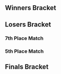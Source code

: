 {{SetGame|melee}}{{DISPLAYTITLE:GENESIS 2: ''Melee'' Singles Bracket}}
{{GENESIS 2 Melee Tabs |This=2}}

==Winners Bracket==
{{32DEWBracketA
|tourneylink=GENESIS/2/Melee
|tourneyname=GENESIS 2
|r1m1p1=Mango |r1m1p1flag=us |r1m1p1score=3 |r1m1win=1
|r1m1p2=Fuzzyness |r1m1p2flag=uk |r1m1p2score=0
|r1m1p1char1=Fox |r1m1p2char1=Falcon |r1m1p1stock1=1 |r1m1p2stock1=0 |r1m1stage1=Pokémon Stadium |r1m1win1=1
|r1m1p1char2=Fox |r1m1p2char2=Falcon |r1m1p1stock2=4 |r1m1p2stock2=0 |r1m1stage2=Battlefield |r1m1win2=1
|r1m1p1char3=Fox |r1m1p2char3=Marth |r1m1p1stock3=2 |r1m1p2stock3=0 |r1m1stage3=Battlefield |r1m1win3=1
|r1m1details={{BracketMatchDetails|comment=The set was supposed to be Bo3 but they played Bo5.|preview=|lrthread=|vod=https://www.youtube.com/watch?v=iMLambF_wgo|interview=|recap=}}

|r1m2p1=DoH |r1m2p1flag=us |r1m2p1score= |r1m2win=2
|r1m2p2=Lovage |r1m2p2flag=us |r1m2p2score={{win}}

|r1m3p1=Shroomed |r1m3p1flag=us |r1m3p1score={{win}} |r1m3win=1
|r1m3p2=HugS |r1m3p2flag=us |r1m3p2score=

|r1m4p1=Mew2king |r1m4p1flag=us |r1m4p1score=2 |r1m4win=1
|r1m4p2=Eddy Mexico |r1m4p2flag=mx |r1m4p2score=0
|r1m4p1char1=Sheik |r1m4p2char1=Luigi |r1m4p1stock1=2 |r1m4p2stock1=0 |r1m4stage1=Final Destination |r1m4win1=1
|r1m4p1char2=Sheik |r1m4p2char2=Luigi |r1m4p1stock2=1 |r1m4p2stock2=0 |r1m4stage2=Fountain of Dreams |r1m4win2=1
|r1m4details={{BracketMatchDetails|comment=|preview=|lrthread=|vod=https://www.youtube.com/watch?v=oX27ghYepKY|interview=|recap=}}

|r1m5p1=Hax |r1m5p1flag=us |r1m5p1score=2 |r1m5win=1
|r1m5p2=HomeMadeWaffles |r1m5p2flag=us |r1m5p2score=0
|r1m5p1char1=Falcon |r1m5p2char1=Falco |r1m5p1stock1=2 |r1m5p2stock1=0 |r1m5stage1=Final Destination |r1m5win1=1
|r1m5p1char2=Falcon |r1m5p2char2=Fox |r1m5p1stock2=1 |r1m5p2stock2=0 |r1m5stage2=Final Destination |r1m5win2=1
|r1m5details={{BracketMatchDetails|comment=|preview=|lrthread=|vod=https://www.youtube.com/watch?v=PZFblT1mMFk|interview=|recap=}}

|r1m6p1=Taj |r1m6p1flag=us |r1m6p1score=2 |r1m6win=1
|r1m6p2=DEHF |r1m6p2flag=us |r1m6p2score=0
|r1m6p1char1=Marth |r1m6p2char1=Falco |r1m6p1stock1=3 |r1m6p2stock1=0 |r1m6stage1=Battlefield |r1m6win1=1
|r1m6p1char2=Marth |r1m6p2char2=Falcon |r1m6p1stock2=3 |r1m6p2stock2=0 |r1m6stage2=Pokémon Stadium |r1m6win2=1
|r1m6details={{BracketMatchDetails|comment=|preview=|lrthread=|vod=https://www.youtube.com/watch?v=m2L9ysFSXhY|interview=|recap=}}

|r1m7p1=Fly Amanita |r1m7p1flag=us |r1m7p1score={{win}} |r1m7win=1
|r1m7p2=PewPewU |r1m7p2flag=us |r1m7p2score=

|r1m8p1=Axe |r1m8p1flag=us |r1m8p1score=1 |r1m8win=2
|r1m8p2=MacD |r1m8p2flag=us |r1m8p2score=2
|r1m8p1char1=Pikachu |r1m8p2char1=Peach |r1m8p1stock1=3 |r1m8p2stock1=0 |r1m8stage1=Dream Land |r1m8win1=1
|r1m8p1char2=Pikachu |r1m8p2char2=Peach |r1m8p1stock2=0 |r1m8p2stock2=1 |r1m8stage2=Yoshi's Story |r1m8win2=2
|r1m8p1char3=Pikachu |r1m8p2char3=Peach |r1m8p1stock3=0 |r1m8p2stock3=1 |r1m8stage3=Battlefield |r1m8win3=2
|r1m8details={{BracketMatchDetails|comment=|preview=|lrthread=|vod=https://www.youtube.com/watch?v=u_AfHvA5sy8|interview=|recap=}}

|r1m9p1=Armada |r1m9p1flag=se |r1m9p1score=2 |r1m9win=1
|r1m9p2=Bizzarro Flame |r1m9p2flag=us |r1m9p2score=0
|r1m9p1char1=Peach |r1m9p2char1=Ganon |r1m9p1stock1=2 |r1m9p2stock1=0 |r1m9stage1=Dream Land |r1m9win1=1
|r1m9p1char2=Peach |r1m9p2char2=Ganon |r1m9p1stock2=3 |r1m9p2stock2=0 |r1m9stage2=Battlefield |r1m9win2=1
|r1m9details={{BracketMatchDetails|comment=|preview=|lrthread=|vod=https://www.youtube.com/watch?v=Aiw5j_0OscI|interview=|recap=}}

|r1m10p1=S2J |r1m10p1flag=us |r1m10p1score=2 |r1m10win=1
|r1m10p2=Silent Wolf |r1m10p2flag=us |r1m10p2score=1
|r1m10p1char1=Falcon |r1m10p2char1=Fox |r1m10p1stock1=0 |r1m10p2stock1= |r1m10stage1= |r1m10win1=2
|r1m10p1char2=Falcon |r1m10p2char2=Fox |r1m10p1stock2= |r1m10p2stock2=0 |r1m10stage2= |r1m10win2=1
|r1m10p1char3=Falcon |r1m10p2char3=Fox |r1m10p1stock3=1 |r1m10p2stock3=0 |r1m10stage3=Final Destination |r1m10win3=1
|r1m10details={{BracketMatchDetails|comment=Games 1 and 2 were not recorded.|preview=|lrthread=|vod=https://www.youtube.com/watch?v=nY4Xzjebv2U|interview=|recap=}}

|r1m11p1=Lucky |r1m11p1flag=us |r1m11p1score=0 |r1m11win=2
|r1m11p2=Kage |r1m11p2flag=ca |r1m11p2score=2
|r1m11p1char1=Fox |r1m11p2char1=Ganon |r1m11p1stock1=0 |r1m11p2stock1= |r1m11stage1= |r1m11win1=2
|r1m11p1char2=Fox |r1m11p2char2=Ganon |r1m11p1stock2=0 |r1m11p2stock2=3 |r1m11stage2=Pokémon Stadium |r1m11win2=2
|r1m11details={{BracketMatchDetails|comment=Game 1 was not recorded.|preview=|lrthread=|vod=https://www.youtube.com/watch?v=VSih6FO4y1I|interview=|recap=}}

|r1m12p1=Dr. PeePee |r1m12p1flag=us |r1m12p1score={{win}} |r1m12win=1
|r1m12p2=Darkatma |r1m12p2flag=us |r1m12p2score=

|r1m13p1=Hungrybox |r1m13p1flag=us |r1m13p1score=2 |r1m13win=1
|r1m13p2=Dart! |r1m13p2flag=us |r1m13p2score=0
|r1m13p1char1=Puff |r1m13p2char1=Marth |r1m13p1stock1=3 |r1m13p2stock1=0 |r1m13stage1=Battlefield |r1m13win1=1
|r1m13p1char2=Puff |r1m13p2char2=Marth |r1m13p1stock2=2 |r1m13p2stock2=0 |r1m13stage2=Fountain of Dreams |r1m13win2=1

|r1m14p1=Leffen |r1m14p1flag=se |r1m14p1score= |r1m14win=2
|r1m14p2=SFAT |r1m14p2flag=us |r1m14p2score={{win}}

|r1m15p1=Wobbles |r1m15p1flag=us |r1m15p1score=3 |r1m15win=1
|r1m15p2=SilentSpectre |r1m15p2flag=us |r1m15p2score=1
|r1m15p1char1=ICs |r1m15p2char1=Falcon |r1m15p1stock1=1 |r1m15p2stock1=0 |r1m15stage1=Yoshi's Story |r1m15win1=1
|r1m15p1char2=ICs |r1m15p2char2=Falcon |r1m15p1stock2=3 |r1m15p2stock2=0 |r1m15stage2=Battlefield |r1m15win2=1
|r1m15p1char3=ICs |r1m15p2char3=Falcon |r1m15p1stock3=0 |r1m15p2stock3=2 |r1m15stage3=Pokémon Stadium |r1m15win3=2
|r1m15p1char4=ICs |r1m15p2char4=Falcon |r1m15p1stock4=2 |r1m15p2stock4=0 |r1m15stage4=Fountain of Dreams |r1m15win4=1
|r1m15details={{BracketMatchDetails|comment=The set was supposed to be Bo3 but they played Bo5.|preview=|lrthread=|vod=https://www.youtube.com/watch?v=CkQAXFOCwZQ|interview=|recap=}}

|r1m16p1=Lucien |r1m16p1flag=us |r1m16p1score={{win}} |r1m16win=1
|r1m16p2=Shoyo |r1m16p2flag=us |r1m16p2score=

|r2m1p1=Mango |r2m1p1flag=us |r2m1p1score=2 |r2m1win=1
|r2m1p2=Lovage |r2m1p2flag=us |r2m1p2score=0
|r2m1p1char1=Falco |r2m1p2char1=Fox |r2m1p1stock1=2 |r2m1p2stock1=0 |r2m1stage1=Battlefield |r2m1win1=1
|r2m1p1char2=Falco |r2m1p2char2=Fox |r2m1p1stock2=1 |r2m1p2stock2=0 |r2m1stage2=Dream Land |r2m1win2=1
|r2m1details={{BracketMatchDetails|comment=|preview=|lrthread=|vod=https://www.youtube.com/watch?v=DOLjUDV26WU|interview=|recap=}}

|r2m2p1=Shroomed |r2m2p1flag=us |r2m2p1score=1 |r2m2win=2
|r2m2p2=Mew2King |r2m2p2flag=us |r2m2p2score=2
|r2m2p1char1=Doc |r2m2p2char1=Sheik |r2m2p1stock1=0 |r2m2p2stock1=2 |r2m2stage1=Yoshi's Story |r2m2win1=2
|r2m2p1char2=Doc |r2m2p2char2=Sheik |r2m2p1stock2=2 |r2m2p2stock2=0 |r2m2stage2=Pokémon Stadium |r2m2win2=1
|r2m2p1char3=Doc |r2m2p2char3=Sheik |r2m2p1stock3=0 |r2m2p2stock3=2 |r2m2stage3=Battlefield |r2m2win3=2
|r2m2details={{BracketMatchDetails|comment=|preview=|lrthread=|vod=https://www.youtube.com/watch?v=AJ787Wlke0s|interview=|recap=}}

|r2m3p1=Hax |r2m3p1flag=us |r2m3p1score= |r2m3win=2
|r2m3p2=Taj |r2m3p2flag=us |r2m3p2score={{win}}

|r2m4p1=Fly Amanita |r2m4p1flag=us |r2m4p1score= |r2m4win=2
|r2m4p2=MacD |r2m4p2flag=us |r2m4p2score={{win}}

|r2m5p1=Armada |r2m5p1flag=se |r2m5p1score=2 |r2m5win=1
|r2m5p2=S2J |r2m5p2flag=us |r2m5p2score=0
|r2m5p1char1=Peach |r2m5p2char1=Falcon |r2m5p1stock1=2 |r2m5p2stock1=0 |r2m5stage1=Dream Land |r2m5win1=1
|r2m5p1char2=Peach |r2m5p2char2=Falcon |r2m5p1stock2=1 |r2m5p2stock2=0 |r2m5stage2=Pokémon Stadium |r2m5win2=1
|r2m5details={{BracketMatchDetails|comment=|preview=|lrthread=|vod=https://www.youtube.com/watch?v=5x-h8kdnnkw|interview=|recap=}}

|r2m6p1=Kage |r2m6p1flag=ca |r2m6p1score=0 |r2m6win=2
|r2m6p2=Dr. PeePee |r2m6p2flag=us |r2m6p2score=2
|r2m6p1char1=Ganon |r2m6p2char1=Falco |r2m6p1stock1=0 |r2m6p2stock1=2 |r2m6stage1=Yoshi's Story |r2m6win1=2
|r2m6p1char2=Ganon |r2m6p2char2=Falco |r2m6p1stock2=0 |r2m6p2stock2=3 |r2m6stage2=Battlefield |r2m6win2=2
|r2m6details={{BracketMatchDetails|comment=|preview=|lrthread=|vod=https://www.youtube.com/watch?v=3psM-lMyX-4|interview=|recap=}}

|r2m7p1=Hungrybox |r2m7p1flag=us |r2m7p1score=2 |r2m7win=1
|r2m7p2=SFAT |r2m7p2flag=us |r2m7p2score=1
|r2m7p1char1=Puff |r2m7p2char1=Fox |r2m7p1stock1=2 |r2m7p2stock1=0 |r2m7stage1=Battlefield |r2m7win1=1
|r2m7p1char2=Puff |r2m7p2char2=Fox |r2m7p1stock2=0 |r2m7p2stock2=1 |r2m7stage2=Pokémon Stadium |r2m7win2=2
|r2m7p1char3=Puff |r2m7p2char3=Fox |r2m7p1stock3=1 |r2m7p2stock3=0 |r2m7stage3=Fountain of Dreams |r2m7win3=1
|r2m7details={{BracketMatchDetails|comment=|preview=|lrthread=|vod=https://www.youtube.com/watch?v=tLdlOpbLkS4|interview=|recap=}}

|r2m8p1=Wobbles |r2m8p1flag=us |r2m8p1score=2 |r2m8win=1
|r2m8p2=Lucien |r2m8p2flag=us |r2m8p2score=0
|r2m8p1char1=ICs |r2m8p2char1=Sheik |r2m8p1stock1=2 |r2m8p2stock1=0 |r2m8stage1=Fountain of Dreams |r2m8win1=1
|r2m8p1char2=ICs |r2m8p2char2=Sheik |r2m8p1stock2=2 |r2m8p2stock2=0 |r2m8stage2=Battlefield |r2m8win2=1
|r2m8details={{BracketMatchDetails|comment=|preview=|lrthread=|vod=https://www.youtube.com/watch?v=8yayJQStYb8|interview=|recap=}}

|r3m1p1=Mango |r3m1p1flag=us |r3m1p1score=3 |r3m1win=1
|r3m1p2=Mew2King |r3m1p2flag=us |r3m1p2score=1
|r3m1p1char1=Falco |r3m1p2char1=Marth |r3m1p1stock1=4 |r3m1p2stock1=0 |r3m1stage1=Battlefield |r3m1win1=1
|r3m1p1char2=Falco |r3m1p2char2=Sheik |r3m1p1stock2=1 |r3m1p2stock2=0 |r3m1stage2=Fountain of Dreams |r3m1win2=1
|r3m1p1char3=Falco |r3m1p2char3=Sheik |r3m1p1stock3=0 |r3m1p2stock3=1 |r3m1stage3=Yoshi's Story |r3m1win3=2
|r3m1p1char4=Falco |r3m1p2char4=Sheik |r3m1p1stock4=1 |r3m1p2stock4=0 |r3m1stage4=Yoshi's Story |r3m1win4=1
|r3m1details={{BracketMatchDetails|comment=In Game 1 Mew2King forfeited on his last stock.|preview=|lrthread=|vod=https://www.youtube.com/watch?v=oXpH6VaTwiE|interview=|recap=}}

|r3m2p1=Taj |r3m2p1flag=us |r3m2p1score=3 |r3m2win=1
|r3m2p2=MacD |r3m2p2flag=us |r3m2p2score=2
|r3m2p1char1=Marth |r3m2p2char1=Peach |r3m2p1stock1=0 |r3m2p2stock1=2 |r3m2stage1=Final Destination |r3m2win1=2
|r3m2p1char2=Marth |r3m2p2char2=Peach |r3m2p1stock2=1 |r3m2p2stock2=0 |r3m2stage2=Final Destination |r3m2win2=1
|r3m2p1char3=Sheik |r3m2p2char3=Peach |r3m2p1stock3=0 |r3m2p2stock3=2 |r3m2stage3=Dream Land |r3m2win3=2
|r3m2p1char4=Marth |r3m2p2char4=Peach |r3m2p1stock4=2 |r3m2p2stock4=0 |r3m2stage4=Battlefield |r3m2win4=1
|r3m2p1char5=Marth |r3m2p2char5=Peach |r3m2p1stock5=2 |r3m2p2stock5=0 |r3m2stage5=Final Destination |r3m2win5=1
|r3m2details={{BracketMatchDetails|comment=|preview=|lrthread=|vod=https://www.youtube.com/watch?v=RWUrQB92m50|interview=|recap=}}

|r3m3p1=Armada |r3m3p1flag=se |r3m3p1score=3 |r3m3win=1
|r3m3p2=Dr. PeePee |r3m3p2flag=us |r3m3p2score=0
|r3m3p1char1=Peach |r3m3p2char1=Falco |r3m3p1stock1=1 |r3m3p2stock1=0 |r3m3stage1=Yoshi's Story |r3m3win1=1
|r3m3p1char2=Peach |r3m3p2char2=Falco |r3m3p1stock2=2 |r3m3p2stock2=0 |r3m3stage2=Yoshi's Story |r3m3win2=1
|r3m3p1char3=Peach |r3m3p2char3=Falco |r3m3p1stock3=3 |r3m3p2stock3=0 |r3m3stage3=Pokémon Stadium |r3m3win3=1
|r3m3details={{BracketMatchDetails|comment=|preview=|lrthread=|vod=https://www.youtube.com/watch?v=i3FuXUARkRM|interview=|recap=}}

|r3m4p1=Hungrybox |r3m4p1flag=us |r3m4p1score=2 |r3m4win=1
|r3m4p2=Wobbles |r3m4p2flag=us |r3m4p2score=0
|r3m4p1char1=Puff |r3m4p2char1=ICs |r3m4p1stock1=2 |r3m4p2stock1=0 |r3m4stage1=Battlefield |r3m4win1=1
|r3m4p1char2=Puff |r3m4p2char2=ICs |r3m4p1stock2=3 |r3m4p2stock2=0 |r3m4stage2=Fountain of Dreams |r3m4win2=1
|r3m4details={{BracketMatchDetails|comment=The set was supposed to be Bo5, but Wobbles forfeited after going down 0-2.|preview=|lrthread=|vod=https://www.youtube.com/watch?v=is6CKny1VhI|interview=|recap=}}

|r4m1p1=Mango |r4m1p1flag=us |r4m1p1score=2 |r4m1win=2
|r4m1p2=Taj |r4m1p2flag=us |r4m1p2score=3
|r4m1p1char1=Falco |r4m1p2char1=Marth |r4m1p1stock1=0 |r4m1p2stock1=1 |r4m1stage1=Yoshi's Story |r4m1win1=2
|r4m1p1char2=Falco |r4m1p2char2=Marth |r4m1p1stock2=2 |r4m1p2stock2=0 |r4m1stage2=Yoshi's Story |r4m1win2=1
|r4m1p1char3=Falco |r4m1p2char3=Marth |r4m1p1stock3=0 |r4m1p2stock3=1 |r4m1stage3=Battlefield |r4m1win3=2
|r4m1p1char4=Falco |r4m1p2char4=Marth |r4m1p1stock4=3 |r4m1p2stock4=0 |r4m1stage4=Battlefield |r4m1win4=1
|r4m1p1char5=Falco |r4m1p2char5=Marth |r4m1p1stock5=0 |r4m1p2stock5=1 |r4m1stage5=Pokémon Stadium |r4m1win5=2
|r4m1details={{BracketMatchDetails|comment=|preview=|lrthread=|vod=https://www.youtube.com/watch?v=G_qs2fSOeG8|interview=|recap=}}

|r4m2p1=Armada |r4m2p1flag=se |r4m2p1score=3 |r4m2win=1
|r4m2p2=Hungrybox |r4m2p2flag=us |r4m2p2score=1
|r4m2p1char1=Young Link |r4m2p2char1=Puff |r4m2p1stock1=2 |r4m2p2stock1=2 |r4m2stage1=Dream Land |r4m2win1=2
|r4m2p1char2=Young Link |r4m2p2char2=Puff |r4m2p1stock2=3 |r4m2p2stock2=0 |r4m2stage2=Dream Land |r4m2win2=1
|r4m2p1char3=Young Link |r4m2p2char3=Puff |r4m2p1stock3=1 |r4m2p2stock3=1 |r4m2stage3=Kongo Jungle 64 |r4m2win3=1
|r4m2p1char4=Young Link |r4m2p2char4=Puff |r4m2p1stock4=1 |r4m2p2stock4=0 |r4m2stage4=Yoshi's Story |r4m2win4=1
|r4m2details={{BracketMatchDetails|comment=Games 1 and 3 went to time. In Game 1 Hungrybox won by 1%.|preview=|lrthread=|vod=https://www.youtube.com/watch?v=aU7G-A4D4nA|interview=|recap=}}
}}

==Losers Bracket==
{{32DELBracketSmwA
|tourneylink=GENESIS/2/Melee
|tourneyname=GENESIS 2
|l1placement=25-32
|l2placement=17-24
|l3placement=13-16
|l4placement=9-12
|column-width=150

|l1m1p1=Fuzzyness |l1m1p1flag=uk |l1m1p1score={{win}} |l1m1win=1
|l1m1p2=DoH |l1m1p2flag=us |l1m1p2score=

|l1m2p1=HugS |l1m2p1flag=us |l1m2p1score=0 |l1m2win=2
|l1m2p2=Eddy Mexico |l1m2p2flag=mx |l1m2p2score=2
|l1m2p1char1=Samus |l1m2p2char1=Luigi |l1m2p1stock1=0 |l1m2p2stock1=1 |l1m2stage1=Dream Land |l1m2win1=2
|l1m2p1char2=Samus |l1m2p2char2=Luigi |l1m2p1stock2=0 |l1m2p2stock2=3 |l1m2stage2=Yoshi's Story |l1m2win2=2
|l1m2details={{BracketMatchDetails|comment=|preview=|lrthread=|vod=https://www.youtube.com/watch?v=W8ZKTHDO1dc|interview=|recap=}}

|l1m3p1=HomeMadeWaffles |l1m3p1flag=us |l1m3p1score= |l1m3win=2
|l1m3p2=DEHF |l1m3p2flag=us |l1m3p2score={{win}}

|l1m4p1=PewPewU |l1m4p1flag=us |l1m4p1score=0 |l1m4win=2
|l1m4p2=Axe |l1m4p2flag=us |l1m4p2score=2
|l1m4p1char1=Marth |l1m4p2char1=Pikachu |l1m4p1stock1=0 |l1m4p2stock1=2 |l1m4stage1=Battlefield |l1m4win1=2
|l1m4p1char2=Marth |l1m4p2char2=Pikachu |l1m4p1stock2=0 |l1m4p2stock2=1 |l1m4stage2=Yoshi's Story |l1m4win2=2
|l1m4details={{BracketMatchDetails|comment=|preview=|lrthread=|vod=https://www.youtube.com/watch?v=by-fJqcb0jc|interview=|recap=}}

|l1m5p1=Bizzarro Flame |l1m5p1flag=us |l1m5p1score= |l1m5win=2
|l1m5p2=Silent Wolf |l1m5p2flag=us |l1m5p2score={{win}}

|l1m6p1=Lucky |l1m6p1flag=us |l1m6p1score= |l1m6win=2
|l1m6p2=Darkatma |l1m6p2flag=us |l1m6p2score={{win}}

|l1m7p1=Dart! |l1m7p1flag=us |l1m7p1score= |l1m7win=2
|l1m7p2=Leffen |l1m7p2flag=se |l1m7p2score={{win}}

|l1m8p1=SilentSpectre |l1m8p1flag=us |l1m8p1score=2 |l1m8win=1
|l1m8p2=Shoyo |l1m8p2flag=us |l1m8p2score=0
|l1m8p1char1=Falcon |l1m8p2char1=Fox |l1m8p1stock1=2 |l1m8p2stock1=0 |l1m8stage1=Battlefield |l1m8win1=1
|l1m8p1char2=Falcon |l1m8p2char2=Fox |l1m8p1stock2=2 |l1m8p2stock2=0 |l1m8stage2=Fountain of Dreams |l1m8win2=1
|l1m8details={{BracketMatchDetails|comment=|preview=|lrthread=|vod=https://www.youtube.com/watch?v=myrGzOU4s2g|interview=|recap=}}

|l2m1p1=Hax |l2m1p1flag=us |l2m1p1score=2 |l2m1win=1
|l2m1p2=Fuzzyness |l2m1p2flag=uk |l2m1p2score=0
|l2m1p1char1=Falcon |l2m1p2char1=Falcon |l2m1p1stock1=2 |l2m1p2stock1=0 |l2m1stage1=Dream Land |l2m1win1=1
|l2m1p1char2=Falcon |l2m1p2char2=Falcon |l2m1p1stock2=3 |l2m1p2stock2=0 |l2m1stage2=Battlefield |l2m1win2=1
|l2m1details={{BracketMatchDetails|comment=|preview=|lrthread=|vod=https://www.youtube.com/watch?v=vOjsrcGIlo8|interview=|recap=}}

|l2m2p1=Fly Amanita |l2m2p1flag=us |l2m2p1score=2 |l2m2win=1
|l2m2p2=Eddy Mexico |l2m2p2flag=mx |l2m2p2score=0
|l2m2p1char1=ICs |l2m2p2char1=Luigi |l2m2p1stock1=1 |l2m2p2stock1=0 |l2m2stage1=Final Destination |l2m2win1=1
|l2m2p1char2=ICs |l2m2p2char2=Luigi |l2m2p1stock2=1 |l2m2p2stock2=0 |l2m2stage2=Pokémon Stadium |l2m2win2=1
|l2m2details={{BracketMatchDetails|comment=|preview=|lrthread=|vod=https://www.youtube.com/watch?v=UKPsjXt9nZg|interview=|recap=}}

|l2m3p1=Lovage |l2m3p1flag=us |l2m3p1score=2 |l2m3win=1
|l2m3p2=DEHF |l2m3p2flag=us |l2m3p2score=0
|l2m3p1char1=Fox |l2m3p2char1=Falco |l2m3p1stock1=1 |l2m3p2stock1=0 |l2m3stage1=Dream Land |l2m3win1=1
|l2m3p1char2=Fox |l2m3p2char2=Falco |l2m3p1stock2=1 |l2m3p2stock2=0 |l2m3stage2=Pokémon Stadium |l2m3win2=1
|l2m3details={{BracketMatchDetails|comment=|preview=|lrthread=|vod=https://www.youtube.com/watch?v=4dXqxOhbkaI|interview=|recap=}}

|l2m4p1=Shroomed |l2m4p1flag=us |l2m4p1score=2 |l2m4win=1
|l2m4p2=Axe |l2m4p2flag=us |l2m4p2score=0
|l2m4p1char1=Doc |l2m4p2char1=Pikachu |l2m4p1stock1=1 |l2m4p2stock1=0 |l2m4stage1=Battlefield |l2m4win1=1
|l2m4p1char2=Doc |l2m4p2char2=Pikachu |l2m4p1stock2=2 |l2m4p2stock2=0 |l2m4stage2=Pokémon Stadium |l2m4win2=1
|l2m4details={{BracketMatchDetails|comment=|preview=|lrthread=|vod=https://www.youtube.com/watch?v=PRlAcw7QGqc|interview=|recap=}}

|l2m5p1=SFAT |l2m5p1flag=us |l2m5p1score={{win}} |l2m5win=1
|l2m5p2=Silent Wolf |l2m5p2flag=us |l2m5p2score=

|l2m6p1=Lucien |l2m6p1flag=us |l2m6p1score= |l2m6win=2
|l2m6p2=Darkatma |l2m6p2flag=us |l2m6p2score={{win}}

|l2m7p1=S2J |l2m7p1flag=us |l2m7p1score=2 |l2m7win=1
|l2m7p2=Leffen |l2m7p2flag=se |l2m7p2score=1
|l2m7p1char1=Falcon |l2m7p2char1=Falco |l2m7p1stock1=0 |l2m7p2stock1=2 |l2m7stage1=Battlefield |l2m7win1=2
|l2m7p1char2=Falcon |l2m7p2char2=Falco |l2m7p1stock2=1 |l2m7p2stock2=0 |l2m7stage2=Pokémon Stadium |l2m7win2=1
|l2m7p1char3=Falcon |l2m7p2char3=Falco |l2m7p1stock3=1 |l2m7p2stock3=0 |l2m7stage3=Final Destination |l2m7win3=1
|l2m7details={{BracketMatchDetails|comment=|preview=|lrthread=|vod=https://www.youtube.com/watch?v=AcI0XP9_KoI|interview=|recap=}}

|l2m8p1=Kage |l2m8p1flag=ca |l2m8p1score=0 |l2m8win=2
|l2m8p2=SilentSpectre |l2m8p2flag=us |l2m8p2score=2
|l2m8p1char1=Ganon |l2m8p2char1=Falcon |l2m8p1stock1=0 |l2m8p2stock1=1 |l2m8stage1=Fountain of Dreams |l2m8win1=2
|l2m8p1char2=Ganon |l2m8p2char2=Falcon |l2m8p1stock2=0 |l2m8p2stock2=1 |l2m8stage2=Battlefield |l2m8win2=2
|l2m8details={{BracketMatchDetails|comment=|preview=|lrthread=|vod=https://www.youtube.com/watch?v=I7dONbAxNVQ|interview=|recap=}}

|l3m1p1=Hax |l3m1p1flag=us |l3m1p1score=2 |l3m1win=1
|l3m1p2=Fly Amanita |l3m1p2flag=us |l3m1p2score=0
|l3m1p1char1=Falcon |l3m1p2char1=ICs |l3m1p1stock1=2 |l3m1p2stock1=0 |l3m1stage1=Yoshi's Story |l3m1win1=1
|l3m1p1char2=Falcon |l3m1p2char2=ICs |l3m1p1stock2=1 |l3m1p2stock2=0 |l3m1stage2=Fountain of Dreams |l3m1win2=1
|l3m1details={{BracketMatchDetails|comment=|preview=|lrthread=|vod=https://www.youtube.com/watch?v=lPQq1k08YBU|interview=|recap=}}

|l3m2p1=Lovage |l3m2p1flag=us |l3m2p1score=0 |l3m2win=2
|l3m2p2=Shroomed |l3m2p2flag=us |l3m2p2score=2
|l3m2p1char1=Fox |l3m2p2char1=Doc |l3m2p1stock1=0 |l3m2p2stock1=1 |l3m2stage1=Yoshi's Story |l3m2win1=2
|l3m2p1char2=Fox |l3m2p2char2=Doc |l3m2p1stock2=0 |l3m2p2stock2=1 |l3m2stage2=Battlefield |l3m2win2=2
|l3m2details={{BracketMatchDetails|comment=|preview=|lrthread=|vod=https://www.youtube.com/watch?v=LSlDnhOK1lA|interview=|recap=}}

|l3m3p1=SFAT |l3m3p1flag=us |l3m3p1score={{win}} |l3m3win=1
|l3m3p2=Darkatma |l3m3p2flag=us |l3m3p2score=

|l3m4p1=S2J |l3m4p1flag=us |l3m4p1score=2 |l3m4win=1
|l3m4p2=SilentSpectre |l3m4p2flag=us |l3m4p2score=0
|l3m4p1char1=Falcon |l3m4p2char1=Falcon |l3m4p1stock1=2 |l3m4p2stock1=0 |l3m4stage1=Dream Land |l3m4win1=1
|l3m4p1char2=Falcon |l3m4p2char2=Falcon |l3m4p1stock2=1 |l3m4p2stock2=0 |l3m4stage2=Battlefield |l3m4win2=1
|l3m4details={{BracketMatchDetails|comment=|preview=|lrthread=|vod=https://www.youtube.com/watch?v=TgRe119wz1U|interview=|recap=}}

|l4m1p1=Dr. PeePee |l4m1p1flag=us |l4m1p1score=2 |l4m1win=1
|l4m1p2=Hax |l4m1p2flag=us |l4m1p2score=0
|l4m1p1char1=Falco |l4m1p2char1=Falcon |l4m1p1stock1=1 |l4m1p2stock1=0 |l4m1stage1=Final Destination |l4m1win1=1
|l4m1p1char2=Falco |l4m1p2char2=Falcon |l4m1p1stock2=1 |l4m1p2stock2=0 |l4m1stage2=Battlefield |l4m1win2=1
|l4m1details={{BracketMatchDetails|comment=|preview=|lrthread=|vod=https://www.youtube.com/watch?v=ZlTZHJTLZwY|interview=|recap=}}

|l4m2p1=Wobbles |l4m2p1flag=us |l4m2p1score=0 |l4m2win=2
|l4m2p2=Shroomed |l4m2p2flag=us |l4m2p2score=2
|l4m2p1char1=ICs |l4m2p2char1=Doc |l4m2p1stock1=0 |l4m2p2stock1=2 |l4m2stage1=Final Destination |l4m2win1=2
|l4m2p1char2=ICs |l4m2p2char2=Doc |l4m2p1stock2=2 |l4m2p2stock2=3 |l4m2stage2=Fountain of Dreams |l4m2win2=2
|l4m2details={{BracketMatchDetails|comment=Wobbles forfeits halfway through Game 2.|preview=|lrthread=|vod=https://www.youtube.com/watch?v=vtZbfBe33B4|interview=|recap=}}

|l4m3p1=Mew2King |l4m3p1flag=us |l4m3p1score={{win}} |l4m3win=1
|l4m3p2=SFAT |l4m3p2flag=us |l4m3p2score=

|l4m4p1=MacD |l4m4p1flag=us |l4m4p1score=0 |l4m4win=2
|l4m4p2=S2J |l4m4p2flag=us |l4m4p2score=3
|l4m4p1char1=Peach |l4m4p2char1=Falcon |l4m4p1stock1=0 |l4m4p2stock1=1 |l4m4stage1=Dream Land |l4m4win1=2
|l4m4p1char2=Peach |l4m4p2char2=Falcon |l4m4p1stock2=0 |l4m4p2stock2=2 |l4m4stage2=Final Destination |l4m4win2=2
|l4m4p1char3=Peach |l4m4p2char3=Falcon |l4m4p1stock3=0 |l4m4p2stock3=2 |l4m4stage3=Battlefield |l4m4win3=2
|l4m4details={{BracketMatchDetails|comment=The set was supposed to be Bo3 but they played Bo5.|preview=|lrthread=|vod=https://www.youtube.com/watch?v=YqRnQC3sTdI|interview=|recap=}}

|l5m1p1=Dr. PeePee |l5m1p1flag=us |l5m1p1score=0 |l5m1win=2
|l5m1p2=Shroomed |l5m1p2flag=us |l5m1p2score=2
|l5m1p1char1=Falco |l5m1p2char1=Doc |l5m1p1stock1=0 |l5m1p2stock1=2 |l5m1stage1=Yoshi's Story |l5m1win1=2
|l5m1p1char2=Falco |l5m1p2char2=Doc |l5m1p1stock2=0 |l5m1p2stock2=2 |l5m1stage2=Pokémon Stadium |l5m1win2=2
|l5m1details={{BracketMatchDetails|comment=The set was supposed to be Bo5 but they played Bo3.|preview=|lrthread=|vod=https://www.youtube.com/watch?v=AwX1Yw5-F7U|interview=|recap=}}

|l5m2p1=Mew2King |l5m2p1flag=us |l5m2p1score=3 |l5m2win=1
|l5m2p2=S2J |l5m2p2flag=us |l5m2p2score=1
|l5m2p1char1=Sheik |l5m2p2char1=Falcon |l5m2p1stock1=1 |l5m2p2stock1=0 |l5m2stage1=Battlefield |l5m2win1=1
|l5m2p1char2=Sheik |l5m2p2char2=Falcon |l5m2p1stock2=0 |l5m2p2stock2=1 |l5m2stage2=Dream Land |l5m2win2=2
|l5m2p1char3=Sheik |l5m2p2char3=Falcon |l5m2p1stock3=1 |l5m2p2stock3=0 |l5m2stage3=Final Destination |l5m2win3=1
|l5m2p1char4=Sheik |l5m2p2char4=Falcon |l5m2p1stock4=1 |l5m2p2stock4=0 |l5m2stage4=Pokémon Stadium |l5m2win4=1
|l5m2details={{BracketMatchDetails|comment=|preview=|lrthread=|vod=https://www.youtube.com/watch?v=v-7kf7OZQtw|interview=|recap=}}

|l6m1p1=Mango |l6m1p1flag=us |l6m1p1score=3 |l6m1win=1
|l6m1p2=Shroomed |l6m1p2flag=us |l6m1p2score=0
|l6m1p1char1=Falco |l6m1p2char1=Doc |l6m1p1stock1=1 |l6m1p2stock1=0 |l6m1stage1=Yoshi's Story |l6m1win1=1
|l6m1p1char2=Falco |l6m1p2char2=Doc |l6m1p1stock2=1 |l6m1p2stock2=0 |l6m1stage2=Yoshi's Story |l6m1win2=1
|l6m1p1char3=Falco |l6m1p2char3=Doc |l6m1p1stock3=2 |l6m1p2stock3=0 |l6m1stage3=Yoshi's Story |l6m1win3=1
|l6m1details={{BracketMatchDetails|comment=|preview=|lrthread=|vod=https://www.youtube.com/watch?v=_WUxz9CYWO8|interview=|recap=}}

|l6m2p1=Hungrybox |l6m2p1flag=us |l6m2p1score=3 |l6m2win=1
|l6m2p2=Mew2King |l6m2p2flag=us |l6m2p2score=2
|l6m2p1char1=Puff |l6m2p2char1=Fox |l6m2p1stock1=2 |l6m2p2stock1=0 |l6m2stage1=Battlefield |l6m2win1=1
|l6m2p1char2=Puff |l6m2p2char2=Fox |l6m2p1stock2=0 |l6m2p2stock2=1 |l6m2stage2=Pokémon Stadium |l6m2win2=2
|l6m2p1char3=Puff |l6m2p2char3=Fox |l6m2p1stock3=3 |l6m2p2stock3=0 |l6m2stage3=Fountain of Dreams |l6m2win3=1
|l6m2p1char4=Puff |l6m2p2char4=Fox |l6m2p1stock4=0 |l6m2p2stock4=2 |l6m2stage4=Final Destination |l6m2win4=2
|l6m2p1char5=Puff |l6m2p2char5=Fox |l6m2p1stock5=2 |l6m2p2stock5=0 |l6m2stage5=Kongo Jungle 64 |l6m2win5=1
|l6m2details={{BracketMatchDetails|comment=|preview=|lrthread=|vod=https://www.youtube.com/watch?v=tLdlOpbLkS4|interview=|recap=}}
}}
===7th Place Match===
{{2SEBracketSmw
|tourneylink=GENESIS/2/Melee
|tourneyname=GENESIS 2
|r1loserplacement=8
|r1winnerplacement=7

|r1m1p1=Dr. PeePee |r1m1p1flag=us |r1m1p1score=2
|r1m1p2=S2J |r1m1p2flag=us |r1m1p2score=0
|r1m1win=1
|r1m1p1char1=cf |r1m1p2char1=cf |r1m1p1stock1=2 |r1m1p2stock1=0 |r1m1win1=1 |r1m1stage1=Yoshi's Story
|r1m1p1char2=cf |r1m1p2char2=falco |r1m1p1stock2=1 |r1m1p2stock2=0 |r1m1win2=1 |r1m1stage2=Pokémon Stadium
|r1m1details={{BracketMatchDetails|reddit=|comment=|vod=https://youtu.be/Eu1MDaTjJvs}}
}}

===5th Place Match===
{{2SEBracketSmw
|tourneylink=GENESIS/2/Melee
|tourneyname=GENESIS 2
|r1loserplacement=6
|r1winnerplacement=5

|r1m1p1=Shroomed |r1m1p1flag=us |r1m1p1score=
|r1m1p2=Mew2King |r1m1p2flag=us |r1m1p2score={{win}}
|r1m1win=2
}}
<onlyinclude>
==Finals Bracket==
{{DEFinalSmwBracket
|tourneylink=GENESIS/2/Melee
|tourneyname=GENESIS 2
|l1placement=4
|r2placement=3
|r3loserplacement=2
|r3winnerplacement=1
|column-width=200
|l1m1p1=Mango |l1m1p1flag=us |l1m1p1score=3
|l1m1p2=Hungrybox |l1m1p2flag=us |l1m1p2score=0
|l1m1win=1
|l1m1p1char1=fox |l1m1p2char1=jigglypuff |l1m1p1stock1=2 |l1m1p2stock1=0 |l1m1win1=1
|l1m1stage1=Battlefield
|l1m1p1char2=fox |l1m1p2char2=jigglypuff |l1m1p1stock2=2 |l1m1p2stock2=0 |l1m1win2=1
|l1m1stage2=Fountain of Dreams
|l1m1p1char3=fox |l1m1p2char3=jigglypuff |l1m1p1stock3=2 |l1m1p2stock3=0 |l1m1win3=1
|l1m1stage3=Battlefield
|l1m1finished=true
|l1m1details={{BracketMatchDetails|vod=https://www.youtube.com/watch?v=tLdlOpbLkS4}}

|r1m1p1=Taj |r1m1p1flag=us |r1m1p1score=0
|r1m1p2=Armada |r1m1p2flag=se |r1m1p2score=3
|r1m1win=2
|r1m1p1char1=mewtwo |r1m1p2char1=peach |r1m1p1stock1=0 |r1m1p2stock1=2 |r1m1win1=2
|r1m1stage1=Yoshi's Story
|r1m1p1char2=mewtwo |r1m1p2char2=peach |r1m1p1stock2=0 |r1m1p2stock2=2 |r1m1win2=2
|r1m1stage2=Pokémon Stadium
|r1m1p1char3=marth |r1m1p2char3=peach |r1m1p1stock3=0 |r1m1p2stock3=3 |r1m1win3=2
|r1m1stage3=Pokémon Stadium
|r1m1finished=true
|r1m1details={{BracketMatchDetails|vod=https://www.youtube.com/watch?v=ltK9sfN2xUE|comment=Taj forfeited game 3 on his last stock.}}

|r2m1p1=Mango |r2m1p1flag=us |r2m1p1score=2
|r2m1p2=Taj |r2m1p2flag=us |r2m1p2score=0
|r2m1win=1
|r2m1p1char1=fox |r2m1p2char1=marth |r2m1p1stock1=3 |r2m1p2stock1=0 |r2m1win1=1
|r2m1stage1=Battlefield
|r2m1p1char2=fox |r2m1p2char2=marth |r2m1p1stock2=4 |r2m1p2stock2=0 |r2m1win2=1
|r2m1stage2=Battlefield
|r2m1finished=true
|r2m1details={{BracketMatchDetails|vod=https://www.youtube.com/watch?v=Omi9MyweC_I|comment=Taj forfeited the set after being 4-stocked in game 2.}}

|r3m1p1=Armada |r3m1p1flag=se |r3m1p1score=3
|r3m1p2=Mango |r3m1p2flag=us |r3m1p2score=2
|r3m1win=1
|export_score=true
|r3m1p1char1=peach |r3m1p2char1=fox |r3m1p1stock1=0 |r3m1p2stock1=1 |r3m1win1=2
|r3m1stage1=Battlefield
|r3m1p1char2=peach |r3m1p2char2=fox |r3m1p1stock2=1 |r3m1p2stock2=0 |r3m1win2=1
|r3m1stage2=Battlefield
|r3m1p1char3=peach |r3m1p2char3=fox |r3m1p1stock3=0 |r3m1p2stock3=1 |r3m1win3=2
|r3m1stage3=Yoshi's Story
|r3m1p1char4=peach |r3m1p2char4=fox |r3m1p1stock4=1 |r3m1p2stock4=0 |r3m1win4=1
|r3m1stage4=Dream Land
|r3m1p1char5=peach |r3m1p2char5=fox |r3m1p1stock5=1 |r3m1p2stock5=0 |r3m1win5=1
|r3m1stage5=Battlefield
|r3m1finished=true
|r3m1details={{BracketMatchDetails|vod=https://www.youtube.com/watch?v=CQ9c-2lAld4}}
}}</onlyinclude>
